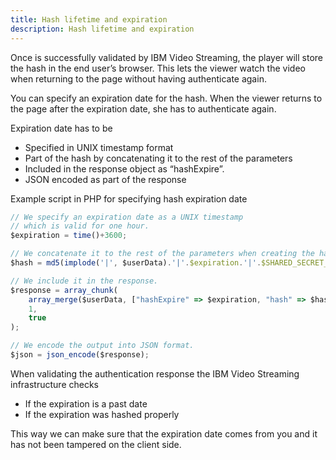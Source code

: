 ```yaml
---
title: Hash lifetime and expiration
description: Hash lifetime and expiration
---
```


Once is successfully validated by IBM Video Streaming, the player will store the hash in the end user’s browser. This lets the viewer watch the video when returning to the page without having authenticate again.

You can specify an expiration date for the hash. When the viewer returns to the page after the expiration date, she has to authenticate again.

Expiration date has to be

- Specified in UNIX timestamp format
- Part of the hash by concatenating it to the rest of the parameters
- Included in the response object as “hashExpire”.
- JSON encoded as part of the response

Example script in PHP for specifying hash expiration date

```js
// We specify an expiration date as a UNIX timestamp
// which is valid for one hour.
$expiration = time()+3600;

// We concatenate it to the rest of the parameters when creating the hash.
$hash = md5(implode('|', $userData).'|'.$expiration.'|'.$SHARED_SECRET_KEY);

// We include it in the response.
$response = array_chunk(
    array_merge($userData, ["hashExpire" => $expiration, "hash" => $hash]),
    1,
    true
);

// We encode the output into JSON format.
$json = json_encode($response);

```

When validating the authentication response the IBM Video Streaming infrastructure checks

- If the expiration is a past date
- If the expiration was hashed properly

This way we can make sure that the expiration date comes from you and it has not been tampered on the client side.

